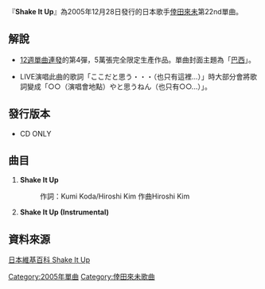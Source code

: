 {{Infobox song
| name       = Shake It Up
| type       = single
| artist     = [[倖田來未|倖田來未]]
| cover      = Shake_It_Up.jpg
| album      = [[BEST～second_session～|BEST～second session～]]
| released   = 2005年12月28日
| recorded   = 
| genre      = [[J-POP|J-POP]]
| length     = 9分56秒
| label      = [[rhythm_zone|rhythm zone]]
| producer   = 
| chart_position = *週間最高第6名（[[Oricon|Oricon]]）
| prev_title = [[D.D.D._feat._SOULHEAD|D.D.D. feat. SOULHEAD]]
| prev_year  = 2005
| next_title = [[Lies|Lies]]
| next_year  = 2006
}}
『'''Shake It Up'''』為2005年12月28日發行的日本歌手[[倖田來未|倖田來未]]第22nd單曲。

== 解說 ==
* [[12週單曲連發|12週單曲連發]]的第4彈，5萬張完全限定生產作品。單曲封面主題為「[[巴西|巴西]]」。

* LIVE演唱此曲的歌詞「ここだと思う・・・（也只有這裡...）」時大部分會將歌詞變成「○○（演唱會地點）やと思うねん（也只有○○...）」。

== 發行版本 ==
* CD ONLY

== 曲目 ==
# '''Shake It Up'''
#: 作詞：Kumi Koda/Hiroshi Kim  作曲Hiroshi Kim
# '''Shake It Up (Instrumental)'''

== 資料來源 ==
[http://ja.wikipedia.org/wiki/Shake_It_Up 日本維基百科 Shake It Up]{{Wayback|url=http://ja.wikipedia.org/wiki/Shake_It_Up |date=20090713033335 }}


{{倖田來未}}

{{Single-stub}}

[[Category:2005年單曲|Category:2005年單曲]]
[[Category:倖田來未歌曲|Category:倖田來未歌曲]]
